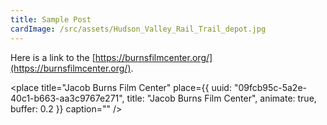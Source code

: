 ```yaml
---
title: Sample Post
cardImage: /src/assets/Hudson_Valley_Rail_Trail_depot.jpg
---
```


Here is a link to the [https://burnsfilmcenter.org/](https://burnsfilmcenter.org/).

<place
  title="Jacob Burns Film Center"
  place={{
    uuid: "09fcb95c-5a2e-40c1-b663-aa3c9767e271",
    title: "Jacob Burns Film Center",
    animate: true,
    buffer: 0.2
  }}
  caption=""
/>
